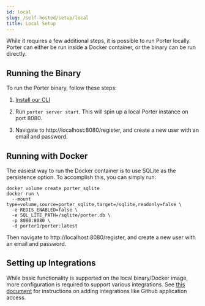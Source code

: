 ```yaml
---
id: local
slug: /self-hosted/setup/local
title: Local Setup
---
```


While it requires a few additional steps, it is possible to run Porter locally. Porter can either be run inside a Docker container, or the binary can be run directly.

## Running the Binary

To run the Porter binary, follow these steps:

1. [Install our CLI](https://docs.porter.run/cli/installation)

2. Run `porter server start`. This will spin up a local Porter instance on port 8080.

3. Navigate to http://localhost:8080/register, and create a new user with an email and password.

## Running with Docker

The easiest way to run the Docker container is to use SQLite as the persistence option. To accomplish this, you can simply run:

```
docker volume create porter_sqlite
docker run \
  --mount type=volume,source=porter_sqlite,target=/sqlite,readonly=false \
  -e REDIS_ENABLED=false \
  -e SQL_LITE_PATH=/sqlite/porter.db \
  -p 8080:8080 \
  -d porter1/porter:latest
```

Then navigate to http://localhost:8080/register, and create a new user with an email and password.

## Setting up Integrations

While basic functionality is supported on the local binary/Docker image, more configuration is required to support various integrations. See [this document](https://docs.porter.run/docs/sso) for instructions on adding integrations like Github application access.
